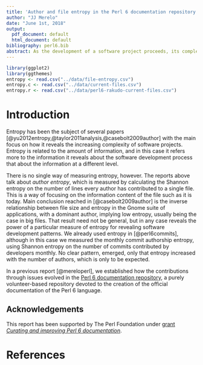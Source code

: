 ```yaml
---
title: 'Author and file entropy in the Perl 6 documentation repository'
author: "JJ Merelo"
date: "June 1st, 2018"
output:
  pdf_document: default
  html_document: default
bibliography: perl6.bib
abstract: As the development of a software project proceeds, its complexity increases, and this is reflected at several levels, from the file level to the author level. This complexity can be represented via the entropy. In this report we will analyze entropy at the file level, and try to find some correlations, deriving possibly some advice on how to improve the process of fully volunteer software projects such as this one.
---
```


```r
library(ggplot2)
library(ggthemes)
entropy <- read.csv("../data/file-entropy.csv")
entropy.c <- read.csv("../data/current-files.csv")
entropy.r <- read.csv("../data/perl6-rakudo-current-files.csv")

```

# Introduction

Entropy has been the subject of several papers [@yu2012entropy,@taylor2011analysis,@casebolt2009author] with the main focus on how it reveals the increasing complexity of software projects. Entropy is related to the amount of information, and in this case it refers more to the information it reveals about the software development process that about the information at a different level.

There is no single way of measuring entropy, however. The reports above talk about *author entropy*, which is measured by calculating the Shannon entropy on the number of lines every author has contributed to a single file. This is a way of focusing on the information content of the file such as it is today. Main conclusion reached in [@casebolt2009author] is the inverse relationship between file size and entropy in the Gnome suite of applications, with a dominant author, implying low entropy, usually being the case in big files. That result need not be general, but in any case reveals the power of a particular measure of entropy for revealing software development patterns. We already used entropy in [@perl6commits], although in this case we measured the monthly commit authorship entropy, using Shannon entropy on the number of commits contributed by developers monthly. No clear pattern, emerged, only that entropy increased with the number of authors, which is only to be expected. 

In a previous report [@mereloperl], we established how the contributions through issues evolved in the [Perl 6 documentation repository](https://github.com/docs/perl6), a purely volunteer-based repository devoted to the creation of the official documentation of the Perl 6 language. 



## Acknowledgements

This report has been supported by The Perl Foundation under [grant *Curating and improving Perl 6 documentation*](http://news.perlfoundation.org/2018/02/grant-proposal-curating-and-im.html). 

# References

